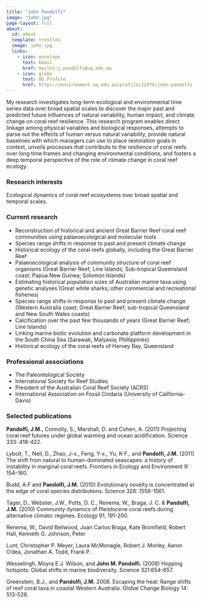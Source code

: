 ```yaml
---
title: "John Pandolfi"
image: "john.jpg"
page-layout: full
about:
  id: about
  template: trestles
  image: john.jpg
  links:
    - icon: envelope
      text: Email
      href: mailto:j.pandolfi@uq.edu.au
    - icon: globe
      text: UQ Profile
      href: https://environment.uq.edu.au/profile/22976/john-pandolfi
---
```


My research investigates long-term ecological and environmental time series data over broad spatial scales to discover the major past and predicted future influences of natural variability, human impact, and climate change on coral reef resilience. This research program enables direct linkage among physical variables and biological responses, attempts to parse out the effects of human versus natural variability, provide natural baselines with which managers can use to place restoration goals in context, unveils processes that contribute to the resilience of coral reefs over long time frames and changing environmental conditions, and fosters a deep temporal perspective of the role of climate change in coral reef ecology.

### Research interests

Ecological dynamics of coral reef ecosystems over broad spatial and temporal scales.

### Current research

- Reconstruction of historical and ancient Great Barrier Reef coral reef communities using palaeoecological and molecular tools
- Species range shifts in response to past and present climate change
- Historical ecology of the coral reefs globally, including the Great Barrier Reef
- Palaeoecological analysis of community structure of coral reef organisms (Great Barrier Reef; Line Islands; Sub-tropical Queensland coast; Papua New Guinea; Solomon Islands)
- Estimating historical population sizes of Australian marine taxa using genetic analyses (Great white sharks; other commercial and recreational fisheries)
- Species range shifts in response to past and present climate change (Western Australia coast; Great Barrier Reef; sub-tropical Queensland and New South Wales coasts)
- Calcification over the past few thousands of years (Great Barrier Reef; Line Islands)
- Linking marine biotic evolution and carbonate platform development in the South China Sea (Sarawak, Malyasia; Phillippines)
- Historical ecology of the coral reefs of Hervey Bay, Queensland

### Professional associations

- The Paleontological Society
- International Society for Reef Studies
- President of the Australian Coral Reef Society (ACRS)
- International Association on Fossil Cnidaria (University of California-Davis)

### Selected publications

**Pandolfi, J.M.**, Connolly, S., Marshall, D. and Cohen, A. (2011) Projecting coral reef futures under global warming and ocean acidification. Science 333: 418-422.

Lybolt, T., Neil, D., Zhao, J-x., Feng, Y-x., Yu, K-F., and **Pandolfi, J.M.** (2011) The shift from natural to human-dominated seascapes: a history of instability in marginal coral reefs. Frontiers in Ecology and Environment 9: 154–160.

Budd, A.F and **Pandolfi, J.M.** (2010) Evolutionary novelty is concentrated at the edge of coral species distributions. Science 328: 1558-1561.

Tager, D., Webster, J.W., Potts, D. C., Renema, W., Braga, J. C. & **Pandolfi, J.M.** (2010) Community dynamics of Pleistocene coral reefs during alternative climatic regimes. Ecology 91, 191-200.

Renema, W., David Bellwood, Juan Carlos Braga, Kate Bromfield, Robert Hall, Kenneth G. Johnson, Peter 

Lunt, Christopher P. Meyer, Laura McMonagle, Robert J. Morley, Aaron O’dea, Jonathan A. Todd, Frank P. 

Wesselingh, Moyra E.J. Wilson, and **John M. Pandolfi.** (2008) Hopping hotspots: Global shifts in marine biodiversity. Science 321:654-657.

Greenstein, B.J., and **Pandolfi, J.M.** 2008. Escaping the heat: Range shifts of reef coral taxa in coastal Western Australia. Global Change Biology 14: 513-528.